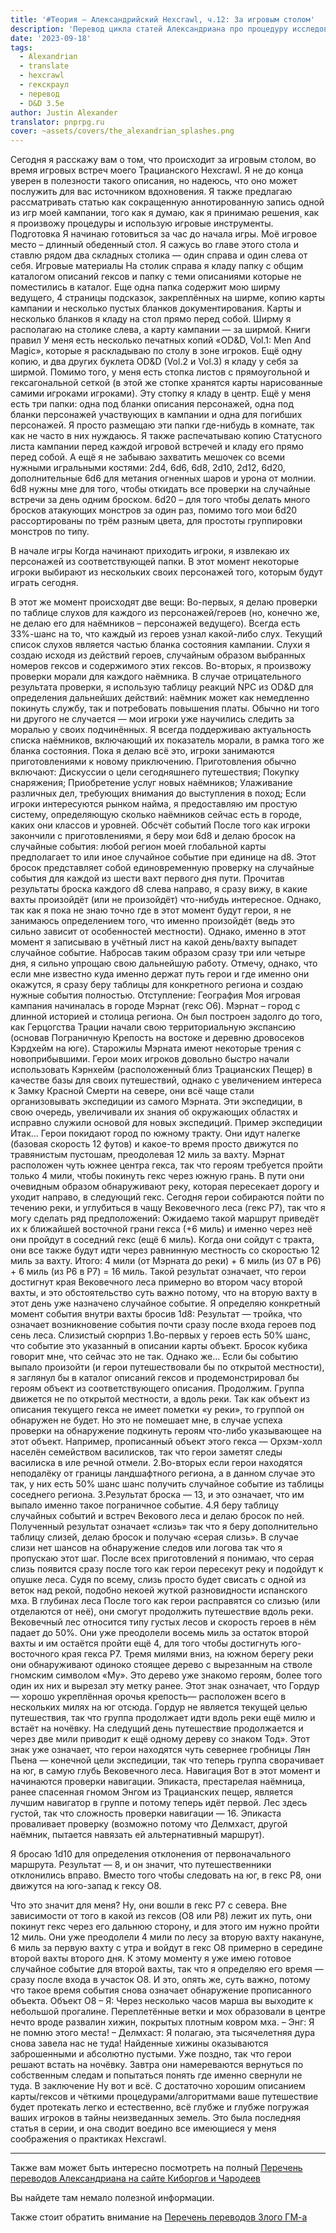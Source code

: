 ```yaml
---
title: '#Теория — Александрийский Hexcrawl, ч.12: За игровым столом'
description: 'Перевод цикла статей Александриана про процедуру исследования гексов в третьей редакции D&D #alexandrian #hexcrawl #dnd3e #translate'
date: '2023-09-18'
tags:
  - Alexandrian
  - translate
  - hexcrawl
  - гекскраул
  - перевод
  - D&D 3.5e
author: Justin Alexander
translator: pnprpg.ru
cover: ~assets/covers/the_alexandrian_splashes.png
---
```


Сегодня я расскажу вам о том, что происходит за игровым столом, во время игровых встреч моего Трацианского Hexcrawl. Я не до конца уверен в полезности такого описания, но надеюсь, что оно может послужить для вас источником вдохновения. Я также предлагаю рассматривать статью как сокращенную аннотированную запись одной из игр моей кампании, того как я думаю, как я принимаю решения¸ как я произвожу процедуры и использую игровые инструменты.
Подготовка
Я начинаю готовиться за час до начала игры. Моё игровое место – длинный обеденный стол. Я сажусь во главе этого стола и ставлю рядом два складных столика — один справа и один слева от себя.
Игровые материалы
На столик справа я кладу папку с общим каталогом описаний гексов и папку с теми описаниями которые не поместились в каталог. Еще одна папка содержит мою ширму ведущего, 4 страницы подсказок, закреплённых на ширме, копию карты кампании и несколько пустых бланков документирования. Карты и несколько бланков я кладу на стол прямо перед собой. Ширму я располагаю на столике слева, а карту кампании — за ширмой.
Книги правил
У меня есть несколько печатных копий «OD&D, Vol.1: Men And Magic», которые я раскладываю по столу в зоне игроков. Ещё одну копию, и два других буклета OD&D (Vol.2 и Vol.3) я кладу у себя за ширмой. Помимо того, у меня есть стопка листов с прямоугольной и гексагональной сеткой (в этой же стопке хранятся карты нарисованные самими игроками игроками). Эту стопку я кладу в центр. Ещё у меня есть три папки: одна под бланки описания персонажей, одна под бланки персонажей участвующих в кампании и одна для погибших персонажей. Я просто размещаю эти папки где-нибудь в комнате, так как не часто в них нуждаюсь. Я также распечатываю копию Статусного листа кампании перед каждой игровой встречей и кладу его прямо перед собой. А ещё я не забываю захватить мешочек со всеми нужными игральными костями: 2d4, 6d6, 6d8, 2d10, 2d12, 6d20, дополнительные 6d6 для метания огненных шаров и урона от молнии.
6d8 нужны мне для того, чтобы откидать все проверки на случайные встречи за день одним броском.
6d20 – для того чтобы делать много бросков атакующих монстров за один раз, помимо того мои 6d20 рассортированы по трём разным цвета, для простоты группировки монстров по типу.

В начале игры
Когда начинают приходить игроки, я извлекаю их персонажей из соответствующей папки. В этот момент некоторые игроки выбирают из нескольких своих персонажей того, которым будут играть сегодня.

В этот же момент происходят две вещи:
Во-первых, я делаю проверки по таблице слухов для каждого из персонажей/героев (но, конечно же, не делаю его для наёмников – персонажей ведущего). Всегда есть 33%-шанс на то, что каждый из героев узнал какой-либо слух. Текущий список слухов является частью бланка состояния кампании. Слухи я создаю исходя из действий героев, случайным образом выбранных номеров гексов и содержимого этих гексов. Во-вторых, я произвожу проверки морали для каждого наёмника. В случае отрицательного результата проверки, я использую таблицу реакций NPC из OD&D для определения дальнейших действий: наёмник может как немедленно покинуть службу, так и потребовать повышения платы. Обычно ни того ни другого не случается — мои игроки уже научились следить за моралью у своих подчинённых. Я всегда поддерживаю актуальность списка наёмников, включающий их показатель морали, в рамка того же бланка состояния. Пока я делаю всё это, игроки занимаются приготовлениями к новому приключению.
Приготовления обычно включают:
Дискуссии о цели сегодняшнего путешествия;
Покупку снаряжения;
Приобретение услуг новых наёмников;
Улаживание различных дел, требующих внимания до выступления в поход;
Если игроки интересуются рынком найма, я предоставляю им простую систему, определяющую сколько наёмников сейчас есть в городе, каких они классов и уровней.
Обсчёт событий
После того как игроки закончили с приготовлениями, я беру мои 6d8 и делаю бросок на случайные события: любой регион моей глобальной карты предполагает то или иное случайное событие при единице на d8. Этот бросок представляет собой единовременную проверку на случайные события для каждой из шести вахт первого дня пути. Прочитав результаты броска каждого d8 слева направо, я сразу вижу, в какие вахты произойдёт (или не произойдёт) что-нибудь интересное. Однако, так как я пока не знаю точно где в этот момент будут герои, я не занимаюсь определением того, что именно произойдёт (ведь это сильно зависит от особенностей местности). Однако, именно в этот момент я записываю в учётный лист на какой день/вахту выпадет случайное событие. Набросав таким образом сразу три или четыре дня, я сильно упрощаю свою дальнейшую работу.
Отмечу, однако, что если мне известно куда именно держат путь герои и где именно они окажутся, я сразу беру таблицы для конкретного региона и создаю нужные события полностью.
Отступление: География
Моя игровая кампания начиналась в городе Мэрнат (гекс O6). Мэрнат – город с длинной историей и столица региона. Он был построен задолго до того, как Герцогства Трации начали свою территориальную экспансию (основав Пограничную Крепость на востоке и деревню дровосеков Кэрдхейм на юге). Старожилы Мэрната имеют некоторые трения с новоприбывшими. Герои моих игроков довольно быстро начали использовать Кэрнхейм (расположенный близ Трацианских Пещер) в качестве базы для своих путешествий, однако с увеличением интереса к Замку Красной Смерти на севере, они всё чаще стали организовывать экспедиции из самого Мэрната. Эти экспедиции, в свою очередь, увеличивали их знания об окружающих областях и исправно служили основой для новых экспедиций.
Пример экспедиции
Итак… Герои покидают город по южному тракту. Они идут налегке (базовая скорость 12 футов) и какое-то время просто движутся по травянистым пустошам, преодолевая 12 миль за вахту.
Мэрнат расположен чуть южнее центра гекса, так что героям требуется пройти только 4 мили, чтобы покинуть гекс через южную грань.
В пути они очевидным образом обнаруживают реку, которая пересекает дорогу и уходит направо, в следующий гекс. Сегодня герои собираются пойти по течению реки, и углубиться в чащу Вековечного леса (гекс P7), так что я могу сделать ряд предположений:
Ожидаемо такой маршрут приведёт их к ближайшей восточной грани гекса (+6 миль) и именно через неё они пройдут в соседний гекс (ещё 6 миль).
Когда они сойдут с тракта, они все также будут идти через равнинную местность со скоростью 12 миль за вахту.
Итого: 4 мили (от Мэрната до реки) + 6 миль (из 07 в P6) + 6 миль (из P6 в P7) = 16 миль. Такой результат означает, что герои достигнут края Вековечного леса примерно во втором часу второй вахты, и это обстоятельство суть важно потому, что на вторую вахту в этот день уже назначено случайное событие. Я определяю конкретный момент события внутри вахты бросив 1d8: Результат — тройка, что означает возникновение события почти сразу после входа героев под сень леса.
Слизистый сюрприз
1.Во-первых у героев есть 50% шанс, что событие это указанный в описании карты объект. Бросок кубика говорит мне, что сейчас это не так. Однако же… Если бы событию выпало произойти (и герои путешествовали бы по открытой местности), я заглянул бы в каталог описаний гексов и продемонстрировал бы героям объект из соответствующего описания. Продолжим. Группа движется не по открытой местности, а вдоль реки. Так как объект из описания текущего гекса не имеет пометки «у реки», то группой он обнаружен не будет. Но это не помешает мне, в случае успеха проверки на обнаружение подкинуть героям что-либо указывающее на этот объект. Например, прописанный объект этого гекса — Орхэм-холл населён семейством василисков, так что герои заметят следы василиска в иле речной отмели. 2.Во-вторых если герои находятся неподалёку от границы ландшафтного региона, а в данном случае это так, у них есть 50% шанс шанс получить случайное событие из таблицы соседнего региона. 3.Результат броска — 13, и это означает, что им выпало именно такое пограничное событие. 4.Я беру таблицу случайных событий и встреч Векового леса и делаю бросок по ней. Полученный результат означает «слизь» так что я беру дополнительно таблицу слизей, делаю бросок и получаю «серая слизь». В случае слизи нет шансов на обнаружение следов или логова так что я пропускаю этот шаг. После всех приготовлений я понимаю, что серая слизь появится сразу после того как герои пересекут реку и подойдут к опушке леса. Судя по всему, слизь просто будет свисать с одной из веток над рекой, подобно некоей жуткой разновидности испанского мха.
В глубинах леса
После того как герои расправятся со слизью (или отделаются от неё), они смогут продолжить путешествие вдоль реки. Вековечный лес относится типу густых лесов и скорость героев в нём падает до 50%. Они уже преодолели восемь миль за остаток второй вахты и им остаётся пройти ещё 4, для того чтобы достигнуть юго-восточного края гекса P7. Тремя милями вниз, на южном берегу реки они обнаруживают одиноко стоящее дерево c вырезанным на стволе гномским символом «Му». Это дерево уже знакомо героям, более того один их них и вырезал эту метку ранее. Этот знак означает, что Гордур — хорошо укреплённая орочья крепость— расположен всего в нескольких милях на юг отсюда. Гордур не является текущей целью путешествия, так что группа продолжает идти вдоль реки ещё милю и встаёт на ночёвку. На следущий день путешествие продолжается и через две мили приводит к ещё одному дереву со знаком Тод». Этот знак уже означает, что герои находятся чуть севернее гробницы Лян Пьена — конечной цели экспедиции, так что теперь группа сворачивает на юг, в самую глубь Вековечного леса.
Навигация
Вот в этот момент и начинаются проверки навигации. Эпикаста, престарелая наёмница, ранее спасенная гномом Энгом из Трацианских пещер, является лучшим навигатор в группе и потому теперь идёт первой.
Лес здесь густой, так что сложность проверки навигации — 16.
Эпикаста проваливает проверку (возможно потому что Делмхаст, другой наёмник, пытается навязать ей альтернативный маршрут).

Я бросаю 1d10 для определения отклонения от первоначального маршрута. Результат — 8, и он значит, что путешественники отклонились вправо. Вместо того чтобы следовать на юг, в гекс P8, они движутся на юго-запад к гексу О8.

Что это значит для меня?
Ну, они вошли в гекс P7 с севера. Вне зависимости от того в какой из гексов (O8 или P8) лежит их путь, они покинут гекс через его дальнюю сторону, и для этого им нужно пройти 12 миль. Они уже преодолели 4 мили по лесу за вторую вахту накануне, 6 миль за первую вахту с утра и войдут в гекс О8 примерно в середине второй вахты второго дня. К этому моменту я уже имею готовое случайное событие для второй вахты, так что я определяю его время — сразу после входа в участок О8. И это, опять же, суть важно, потому что такое время события снова означает обнаружение прописанного объекта.
Объект О8
– Я: Через несколько часов марша вы выходите к небольшой прогалине. Переплетённые ветки и мох образовали в центре нечто вроде развалин хижин, покрытых плотным ковром мха. – Энг: Я не помню этого места! – Делмхаст: Я полагаю, эта тысячелетняя дура снова завела нас не туда!
Найденные хижины оказываются заброшенными и абсолютно пустыми. Уже поздно, так что герои решают встать на ночёвку. Завтра они намереваются вернуться по собственным следам и попытаться понять где именно свернули не туда.
В заключение
Ну вот и всё. С достаточно хорошим описанием карты/гексов и чёткими процедурами/алгоритмами ваше путешествие будет протекать легко и естественно, всё глубже и глубже погружая ваших игроков в тайны неизведанных земель. Это была последняя статья в серии, и она сводит воедино все имеющиеся у меня соображения о практиках Hexcrawl.

---

Также вам может быть интересно посмотреть на полный
[Перечень переводов Александриана на сайте Киборгов и Чародеев](/posts/translations/alexandrian-index)

Вы найдете там немало полезной информации.

Также стоит обратить внимание на [Перечень переводов Злого ГМ-а](/posts/translations/angrygm-index)
